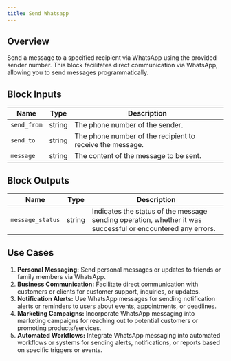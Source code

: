 ```yaml
---
title: Send Whatsapp
---
```


## Overview

Send a message to a specified recipient via WhatsApp using the provided sender number. This block facilitates direct communication via WhatsApp, allowing you to send messages programmatically.

## Block Inputs

| Name        | Type   | Description                                               |
| ----------- | ------ | --------------------------------------------------------- |
| `send_from` | string | The phone number of the sender.                           |
| `send_to`   | string | The phone number of the recipient to receive the message. |
| `message`   | string | The content of the message to be sent.                    |

## Block Outputs

| Name             | Type   | Description                                                                                                 |
| ---------------- | ------ | ----------------------------------------------------------------------------------------------------------- |
| `message_status` | string | Indicates the status of the message sending operation, whether it was successful or encountered any errors. |

## Use Cases

1. **Personal Messaging:** Send personal messages or updates to friends or family members via WhatsApp.
2. **Business Communication:** Facilitate direct communication with customers or clients for customer support, inquiries, or updates.
3. **Notification Alerts:** Use WhatsApp messages for sending notification alerts or reminders to users about events, appointments, or deadlines.
4. **Marketing Campaigns:** Incorporate WhatsApp messaging into marketing campaigns for reaching out to potential customers or promoting products/services.
5. **Automated Workflows:** Integrate WhatsApp messaging into automated workflows or systems for sending alerts, notifications, or reports based on specific triggers or events.
